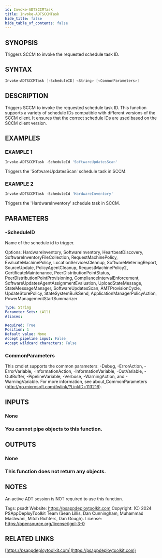 ```yaml
---
id: Invoke-ADTSCCMTask
title: Invoke-ADTSCCMTask
hide_title: false
hide_table_of_contents: false
---
```


## SYNOPSIS

Triggers SCCM to invoke the requested schedule task ID.

## SYNTAX

```powershell
Invoke-ADTSCCMTask [-ScheduleID] <String> [<CommonParameters>]
```

## DESCRIPTION

Triggers SCCM to invoke the requested schedule task ID.
This function supports a variety of schedule IDs compatible with different versions of the SCCM client.
It ensures that the correct schedule IDs are used based on the SCCM client version.

## EXAMPLES

### EXAMPLE 1

```powershell
Invoke-ADTSCCMTask -ScheduleId 'SoftwareUpdatesScan'
```

Triggers the 'SoftwareUpdatesScan' schedule task in SCCM.

### EXAMPLE 2

```powershell
Invoke-ADTSCCMTask -ScheduleId 'HardwareInventory'
```

Triggers the 'HardwareInventory' schedule task in SCCM.

## PARAMETERS

### -ScheduleID

Name of the schedule id to trigger.

Options: HardwareInventory, SoftwareInventory, HeartbeatDiscovery, SoftwareInventoryFileCollection, RequestMachinePolicy, EvaluateMachinePolicy, LocationServicesCleanup, SoftwareMeteringReport, SourceUpdate, PolicyAgentCleanup, RequestMachinePolicy2, CertificateMaintenance, PeerDistributionPointStatus, PeerDistributionPointProvisioning, ComplianceIntervalEnforcement, SoftwareUpdatesAgentAssignmentEvaluation, UploadStateMessage, StateMessageManager, SoftwareUpdatesScan, AMTProvisionCycle, UpdateStorePolicy, StateSystemBulkSend, ApplicationManagerPolicyAction, PowerManagementStartSummarizer

```yaml
Type: String
Parameter Sets: (All)
Aliases:

Required: True
Position: 1
Default value: None
Accept pipeline input: False
Accept wildcard characters: False
```

### CommonParameters

This cmdlet supports the common parameters: -Debug, -ErrorAction, -ErrorVariable, -InformationAction, -InformationVariable, -OutVariable, -OutBuffer, -PipelineVariable, -Verbose, -WarningAction, and -WarningVariable.
For more information, see about_CommonParameters (http://go.microsoft.com/fwlink/?LinkID=113216).

## INPUTS

### None

### You cannot pipe objects to this function.

## OUTPUTS

### None

### This function does not return any objects.

## NOTES

An active ADT session is NOT required to use this function.

Tags: psadt
Website: https://psappdeploytoolkit.com
Copyright: (C) 2024 PSAppDeployToolkit Team (Sean Lillis, Dan Cunningham, Muhammad Mashwani, Mitch Richters, Dan Gough).
License: https://opensource.org/license/lgpl-3-0

## RELATED LINKS

[https://psappdeploytoolkit.com](https://psappdeploytoolkit.com)
